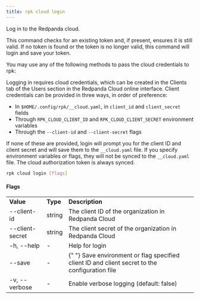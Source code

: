 ```yaml
---
title: rpk cloud login
---
```


<head>
  <meta name="title" content="rpk cloud login| Redpanda Docs" />
  <meta name="description" content="rpk cloud login" />
</head>

Log in to the Redpanda cloud.

This command checks for an existing token and, if present, ensures it is still
valid. If no token is found or the token is no longer valid, this command will
login and save your token.

You may use any of the following methods to pass the cloud credentials to rpk:

Logging in requires cloud credentials, which can be created in the Clients
tab of the Users section in the Redpanda Cloud online interface. Client
credentials can be provided in three ways, in order of preference:

- In `$HOME/.config/rpk/__cloud.yaml`, in `client_id` and `client_secret` fields
- Through `RPK_CLOUD_CLIENT_ID` and `RPK_CLOUD_CLIENT_SECRET` environment variables
- Through the `--client-id` and `--client-secret` flags

If none of these are provided, login will prompt you for the client ID and
client secret and will save them to the `__cloud.yaml` file. If you specify
environment variables or flags, they will not be synced to the `__cloud.yaml`
file. The cloud authorization token is always synced.

```bash
rpk cloud login [flags]
```

#### Flags

<table>
  <tbody>
    <tr>
      <td>
        <strong> Value</strong>
      </td>
      <td>
        <strong> Type</strong>
      </td>
      <td>
        <strong> Description</strong>
      </td>
    </tr>
    <tr>
      <td>--client-id</td>
      <td>string</td>
      <td> The client ID of the organization in Redpanda Cloud</td>
    </tr>
    <tr>
      <td>--client-secret</td>
      <td>string</td>
      <td> The client secret of the organization in Redpanda Cloud</td>
    </tr>
    <tr>
      <td>-h, --help</td>
      <td>-</td>
      <td> Help for login</td>
    </tr>
    <tr>
      <td>--save</td>
      <td>-</td>
      <td>
        {" "}
        Save environment or flag specified client ID and client secret to the configuration
        file
      </td>
    </tr>
    <tr>
      <td>-v, --verbose</td>
      <td>-</td>
      <td> Enable verbose logging (default: false)</td>
    </tr>
  </tbody>
</table>
